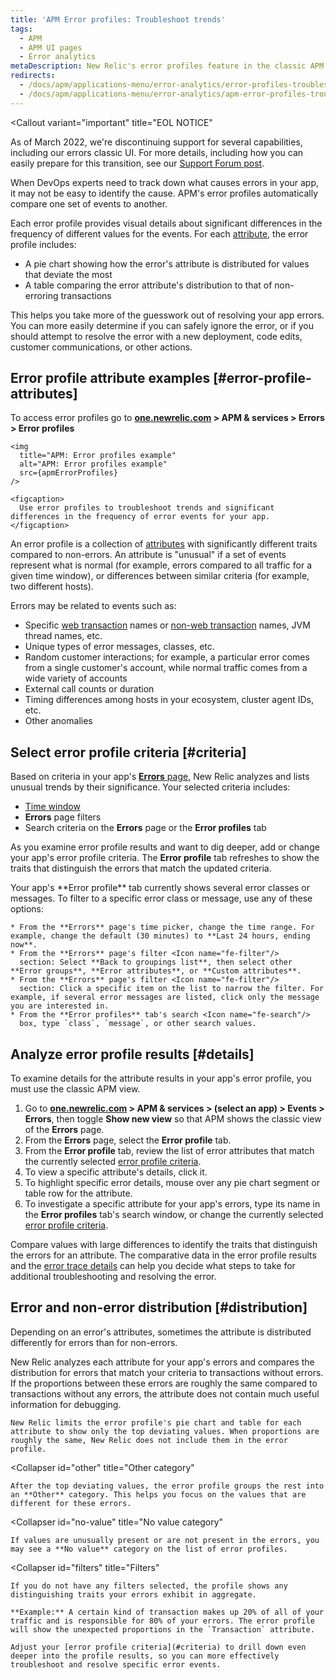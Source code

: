 ```yaml
---
title: 'APM Error profiles: Troubleshoot trends'
tags:
  - APM
  - APM UI pages
  - Error analytics
metaDescription: New Relic's error profiles feature in the classic APM view shows trends and anomalies that help you compare and troubleshoot error events.
redirects:
  - /docs/apm/applications-menu/error-analytics/error-profiles-troubleshoot-trends
  - /docs/apm/applications-menu/error-analytics/apm-error-profiles-troubleshoot-trends
---
```



<Callout
  variant="important"
  title="EOL NOTICE"
>
  As of March 2022, we're discontinuing support for several capabilities, including our errors classic UI. For more details, including how you can easily prepare for this transition, see our [Support Forum post](https://discuss.newrelic.com/t/important-upcoming-changes-to-capabilities-and-support-across-errors-classic-labels-service-infrastructure-on-host-snmp-integration-and-inventory-data-in-cloud-integrations/175370).
</Callout>

When DevOps experts need to track down what causes errors in your app, it may not be easy to identify the cause. APM's error profiles automatically compare one set of events to another.

Each error profile provides visual details about significant differences in the frequency of different values for the events. For each [attribute](/docs/accounts-partnerships/education/getting-started-new-relic/glossary#attribute), the error profile includes:

* A pie chart showing how the error's attribute is distributed for values that deviate the most
* A table comparing the error attribute's distribution to that of non-erroring transactions

This helps you take more of the guesswork out of resolving your app errors. You can more easily determine if you can safely ignore the error, or if you should attempt to resolve the error with a new deployment, code edits, customer communications, or other actions.

## Error profile attribute examples [#error-profile-attributes]

To access error profiles go to **[one.newrelic.com](https://one.newrelic.com/all-capabilities) > APM & services > Errors > Error profiles**

    <img
      title="APM: Error profiles example"
      alt="APM: Error profiles example"
      src={apmErrorProfiles}
    />

    <figcaption>
      Use error profiles to troubleshoot trends and significant differences in the frequency of error events for your app.
    </figcaption>

An error profile is a collection of [attributes](/docs/accounts-partnerships/education/getting-started-new-relic/glossary#attribute) with significantly different traits compared to non-errors. An attribute is "unusual" if a set of events represent what is normal (for example, errors compared to all traffic for a given time window), or differences between similar criteria (for example, two different hosts).

Errors may be related to events such as:

* Specific [web transaction](/docs/apm/transactions/intro-transactions/transactions-new-relic-apm) names or [non-web transaction](/docs/apm/transactions/intro-transactions/monitor-background-processes-other-non-web-transactions) names, JVM thread names, etc.
* Unique types of error messages, classes, etc.
* Random customer interactions; for example, a particular error comes from a single customer's account, while normal traffic comes from a wide variety of accounts
* External call counts or duration
* Timing differences among hosts in your ecosystem, cluster agent IDs, etc.
* Other anomalies

## Select error profile criteria [#criteria]

Based on criteria in your app's [**Errors** page](/docs/apm/applications-menu/error-analytics/error-analytics-explore-events-behind-errors), New Relic analyzes and lists unusual trends by their significance. Your selected criteria includes:

* [Time window](/docs/data-analysis/user-interface-functions/view-your-data/time-picker-setting-time-periods-view-data)
* **Errors** page filters
* Search criteria on the **Errors** page or the **Error profiles** tab

As you examine error profile results and want to dig deeper, add or change your app's error profile criteria. The **Error profile** tab refreshes to show the traits that distinguish the errors that match the updated criteria.

<CollapserGroup>
  <Collapser
    id="profile-criteria-example"
    title="Error profile criteria example"
  >
    Your app's **Error profile** tab currently shows several error classes or messages. To filter to a specific error class or message, use any of these options:

    * From the **Errors** page's time picker, change the time range. For example, change the default (30 minutes) to **Last 24 hours, ending now**.
    * From the **Errors** page's filter <Icon name="fe-filter"/>
      section: Select **Back to groupings list**, then select other **Error groups**, **Error attributes**, or **Custom attributes**.
    * From the **Errors** page's filter <Icon name="fe-filter"/>
      section: Click a specific item on the list to narrow the filter. For example, if several error messages are listed, click only the message you are interested in.
    * From the **Error profiles** tab's search <Icon name="fe-search"/>
      box, type `class`, `message`, or other search values.
  </Collapser>
</CollapserGroup>

## Analyze error profile results [#details]

To examine details for the attribute results in your app's error profile, you must use the classic APM view.

1. Go to **[one.newrelic.com](https://one.newrelic.com/all-capabilities) > APM & services > (select an app) > Events > Errors**, then toggle **Show new view** so that APM shows the classic view of the **Errors** page.
2. From the **Errors** page, select the **Error profile** tab.
3. From the **Error profile** tab, review the list of error attributes that match the currently selected [error profile criteria](#criteria).
4. To view a specific attribute's details, click it.
5. To highlight specific error details, mouse over any pie chart segment or table row for the attribute.
6. To investigate a specific attribute for your app's errors, type its name in the **Error profiles** tab's search window, or change the currently selected [error profile criteria](#criteria).

Compare values with large differences to identify the traits that distinguish the errors for an attribute. The comparative data in the error profile results and the [error trace details](/docs/apm/applications-menu/error-analytics/error-analytics-manage-error-traces) can help you decide what steps to take for additional troubleshooting and resolving the error.

## Error and non-error distribution [#distribution]

Depending on an error's attributes, sometimes the attribute is distributed differently for errors than for non-errors.

<CollapserGroup>
  <Collapser
    id="top"
    title="Top deviating values"
  >
    New Relic analyzes each attribute for your app's errors and compares the distribution for errors that match your criteria to transactions without errors. If the proportions between these errors are roughly the same compared to transactions without any errors, the attribute does not contain much useful information for debugging.

    New Relic limits the error profile's pie chart and table for each attribute to show only the top deviating values. When proportions are roughly the same, New Relic does not include them in the error profile.
  </Collapser>

  <Collapser
    id="other"
    title="Other category"
  >
    After the top deviating values, the error profile groups the rest into an **Other** category. This helps you focus on the values that are different for these errors.
  </Collapser>

  <Collapser
    id="no-value"
    title="No value category"
  >
    If values are unusually present or are not present in the errors, you may see a **No value** category on the list of error profiles.
  </Collapser>

  <Collapser
    id="filters"
    title="Filters"
  >
    If you do not have any filters selected, the profile shows any distinguishing traits your errors exhibit in aggregate.

    **Example:** A certain kind of transaction makes up 20% of all of your traffic and is responsible for 80% of your errors. The error profile will show the unexpected proportions in the `Transaction` attribute.

    Adjust your [error profile criteria](#criteria) to drill down even deeper into the profile results, so you can more effectively troubleshoot and resolve specific error events.
  </Collapser>
</CollapserGroup>
